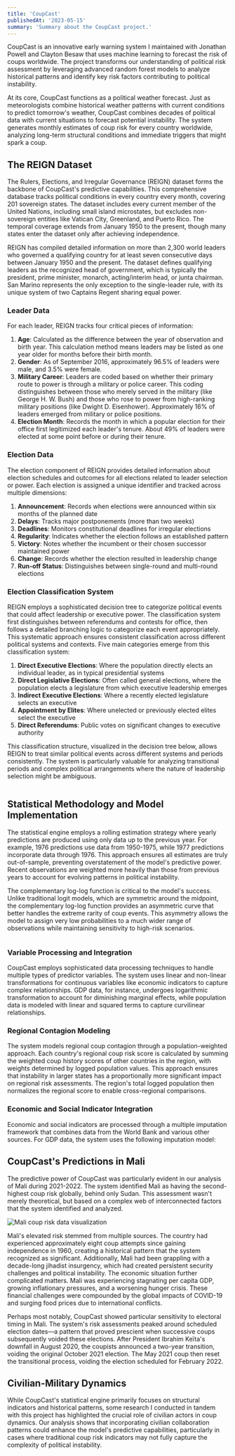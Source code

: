 ```yaml
---
title: 'CoupCast'
publishedAt: '2023-05-15'
summary: 'Summary about the CoupCast project.'
---
```


CoupCast is an innovative early warning system I maintained with Jonathan Powell and Clayton Besaw that uses machine learning to forecast the risk of coups worldwide. The project transforms our understanding of political risk assessment by leveraging advanced random forest models to analyze historical patterns and identify key risk factors contributing to political instability.

At its core, CoupCast functions as a political weather forecast. Just as meteorologists combine historical weather patterns with current conditions to predict tomorrow's weather, CoupCast combines decades of political data with current situations to forecast potential instability. The system generates monthly estimates of coup risk for every country worldwide, analyzing long-term structural conditions and immediate triggers that might spark a coup.

## The REIGN Dataset

The Rulers, Elections, and Irregular Governance (REIGN) dataset forms the backbone of CoupCast's predictive capabilities. This comprehensive database tracks political conditions in every country every month, covering 201 sovereign states. The dataset includes every current member of the United Nations, including small island microstates, but excludes non-sovereign entities like Vatican City, Greenland, and Puerto Rico. The temporal coverage extends from January 1950 to the present, though many states enter the dataset only after achieving independence.

REIGN has compiled detailed information on more than 2,300 world leaders who governed a qualifying country for at least seven consecutive days between January 1950 and the present. The dataset defines qualifying leaders as the recognized head of government, which is typically the president, prime minister, monarch, acting/interim head, or junta chairman. San Marino represents the only exception to the single-leader rule, with its unique system of two Captains Regent sharing equal power.

### Leader Data

For each leader, REIGN tracks four critical pieces of information:

1. **Age**: Calculated as the difference between the year of observation and birth year. This calculation method means leaders may be listed as one year older for months before their birth month.
2. **Gender**: As of September 2016, approximately 96.5% of leaders were male, and 3.5% were female.
3. **Military Career**: Leaders are coded based on whether their primary route to power is through a military or police career. This coding distinguishes between those who merely served in the military (like George H. W. Bush) and those who rose to power from high-ranking military positions (like Dwight D. Eisenhower). Approximately 16% of leaders emerged from military or police positions.
4. **Election Month**: Records the month in which a popular election for their office first legitimized each leader's tenure. About 49% of leaders were elected at some point before or during their tenure.

### Election Data

The election component of REIGN provides detailed information about election schedules and outcomes for all elections related to leader selection or power. Each election is assigned a unique identifier and tracked across multiple dimensions:

1. **Announcement**: Records when elections were announced within six months of the planned date
2. **Delays**: Tracks major postponements (more than two weeks)
3. **Deadlines**: Monitors constitutional deadlines for irregular elections
4. **Regularity**: Indicates whether the election follows an established pattern
5. **Victory**: Notes whether the incumbent or their chosen successor maintained power
6. **Change**: Records whether the election resulted in leadership change
7. **Run-off Status**: Distinguishes between single-round and multi-round elections

### Election Classification System

REIGN employs a sophisticated decision tree to categorize political events that could affect leadership or executive power. The classification system first distinguishes between referendums and contests for office, then follows a detailed branching logic to categorize each event appropriately. This systematic approach ensures consistent classification across different political systems and contexts. Five main categories emerge from this classification system:

1. **Direct Executive Elections**: Where the population directly elects an individual leader, as in typical presidential systems
2. **Direct Legislative Elections**: Often called general elections, where the population elects a legislature from which executive leadership emerges
3. **Indirect Executive Elections**: Where a recently elected legislature selects an executive
4. **Appointment by Elites**: Where unelected or previously elected elites select the executive
5. **Direct Referendums**: Public votes on significant changes to executive authority

This classification structure, visualized in the decision tree below, allows REIGN to treat similar political events across different systems and periods consistently. The system is particularly valuable for analyzing transitional periods and complex political arrangements where the nature of leadership selection might be ambiguous.

<Image 
  src="/coupcast/election_decision_tree.png"
  alt=""
  width={800}
  height={600}
  caption="The decision tree used by REIGN to classify different types of political events related to leadership selection and executive authority."
/>

## Statistical Methodology and Model Implementation

The statistical engine employs a rolling estimation strategy where yearly predictions are produced using only data up to the previous year. For example, 1976 predictions use data from 1950-1975, while 1977 predictions incorporate data through 1976. This approach ensures all estimates are truly out-of-sample, preventing overstatement of the model's predictive power. Recent observations are weighted more heavily than those from previous years to account for evolving patterns in political instability.

The complementary log-log function is critical to the model's success. Unlike traditional logit models, which are symmetric around the midpoint, the complementary log-log function provides an asymmetric curve that better handles the extreme rarity of coup events. This asymmetry allows the model to assign very low probabilities to a much wider range of observations while maintaining sensitivity to high-risk scenarios.

<Image 
  src="/coupcast/log-log.png"
  alt=""
  width={800}
  height={600}
  caption="The dashed line shows the logit function and the solid line is the the complementary log-log function. Note that its asymmetry allows it to give very low values over a larger range."
/>

### Variable Processing and Integration

CoupCast employs sophisticated data processing techniques to handle multiple types of predictor variables. The system uses linear and non-linear transformations for continuous variables like economic indicators to capture complex relationships. GDP data, for instance, undergoes logarithmic transformation to account for diminishing marginal effects, while population data is modeled with linear and squared terms to capture curvilinear relationships.

### Regional Contagion Modeling

The system models regional coup contagion through a population-weighted approach. Each country's regional coup risk score is calculated by summing the weighted coup history scores of other countries in the region, with weights determined by logged population values. This approach ensures that instability in larger states has a proportionally more significant impact on regional risk assessments. The region's total logged population then normalizes the regional score to enable cross-regional comparisons.

### Economic and Social Indicator Integration

Economic and social indicators are processed through a multiple imputation framework that combines data from the World Bank and various other sources. For GDP data, the system uses the following imputation model:

## CoupCast's Predictions in Mali

The predictive power of CoupCast was particularly evident in our analysis of Mali during 2021-2022. The system identified Mali as having the second-highest coup risk globally, behind only Sudan. This assessment wasn't merely theoretical, but based on a complex web of interconnected factors that the system identified and analyzed.

<Image 
  src="/coupcast/mali_coup_data.png"
  alt="Mali coup risk data visualization"
  width={800}
  height={600}
  caption="Even though there are spikes and lulls in Mali's coup risk, the country always ranked in the highest tier of risk globally, which sat around 0.76% from January to June of 2022."
/>

Mali's elevated risk stemmed from multiple sources. The country had experienced approximately eight coup attempts since gaining independence in 1960, creating a historical pattern that the system recognized as significant. Additionally, Mali had been grappling with a decade-long jihadist insurgency, which had created persistent security challenges and political instability. The economic situation further complicated matters. Mali was experiencing stagnating per capita GDP, growing inflationary pressures, and a worsening hunger crisis. These financial challenges were compounded by the global impacts of COVID-19 and surging food prices due to international conflicts.

Perhaps most notably, CoupCast showed particular sensitivity to electoral timing in Mali. The system's risk assessments peaked around scheduled election dates—a pattern that proved prescient when successive coups subsequently voided these elections. After President Ibrahim Keïta's downfall in August 2020, the coupists announced a two-year transition, voiding the original October 2021 election. The May 2021 coup then reset the transitional process, voiding the election scheduled for February 2022.

## Civilian-Military Dynamics

While CoupCast's statistical engine primarily focuses on structural indicators and historical patterns, some research I conducted in tandem with this project has highlighted the crucial role of civilian actors in coup dynamics. Our analysis shows that incorporating civilian collaboration patterns could enhance the model's predictive capabilities, particularly in cases where traditional coup risk indicators may not fully capture the complexity of political instability.